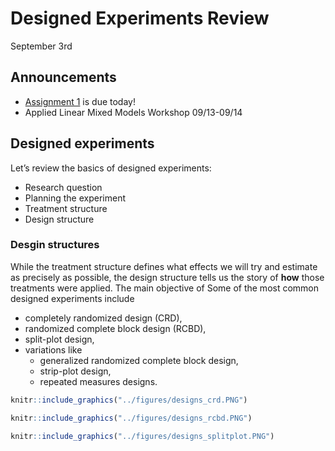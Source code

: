 # Designed Experiments Review      
September 3rd   

## Announcements

- [Assignment 1](https://stat870.github.io/fall2025/assignments/Assignment1_YourLastName.pdf) is due today! 
- Applied Linear Mixed Models Workshop 09/13-09/14 

## Designed experiments  

Let's review the basics of designed experiments:  

- Research question 
- Planning the experiment  
- Treatment structure 
- Design structure 

### Desgin structures  

While the treatment structure defines what effects we will try and estimate as precisely as possible, the design structure tells us the story of **how** those treatments were applied. 
The main objective of 
Some of the most common designed experiments include 

- completely randomized design (CRD), 
- randomized complete block design (RCBD), 
- split-plot design, 
- variations like 
  - generalized randomized complete block design, 
  - strip-plot design, 
  - repeated measures designs. 


```r
knitr::include_graphics("../figures/designs_crd.PNG")
```


```r
knitr::include_graphics("../figures/designs_rcbd.PNG")
```


```r
knitr::include_graphics("../figures/designs_splitplot.PNG")
```
